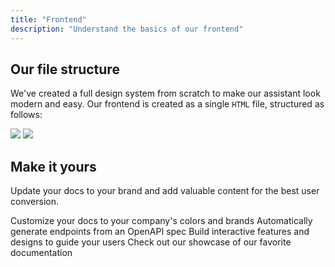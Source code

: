 ```yaml
---
title: "Frontend"
description: "Understand the basics of our frontend"
---
```


## Our file structure

We've created a full design system from scratch to make our assistant look modern and easy.
Our frontend is created as a single `HTML` file, structured as follows:

  <Frame>
    <img className="block dark:hidden" src="/images/file_structure_light.png" />
  </Frame>

  <Frame>
    <img className="hidden dark:block" src="/images/file_structure_dark.png" />
  </Frame>


## Make it yours

Update your docs to your brand and add valuable content for the best user conversion.

<CardGroup cols={2}>
  <Card title="Customize Style" icon="palette" href="https://mintlify.com/docs/settings/global">
    Customize your docs to your company's colors and brands
  </Card>
  <Card title="Reference APIs" icon="code" href="https://mintlify.com/docs/api-playground/openapi">
    Automatically generate endpoints from an OpenAPI spec
  </Card>
  <Card title="Add Components" icon="screwdriver-wrench" href="https://mintlify.com/docs/content/components/accordions">
    Build interactive features and designs to guide your users
  </Card>
  <Card title="Get Inspiration" icon="stars" href="https://mintlify.com/customers">
    Check out our showcase of our favorite documentation
  </Card>
</CardGroup>